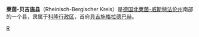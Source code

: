 {{noteTA|G1=德国地名|G2=Landkreis|G3=单位}}
{{德国县级行政单位
| 县徽图 =Image:DEU Rheinisch-Bergischer Kreis COA.svg
| 在德国内的位置图 = Image:Lage des Rheinisch-Bergischen Kreises in Deutschland.png
| 所属联邦州 = 北莱茵-威斯特法伦州
| 所属行政区 = 科隆行政区
| 首府 = 貝吉施格拉德巴赫
| 面积 = 438
| 人口 = 278,658
| 统计时间 = 2006年12月31日
| 人口密度 = 636
| 汽车牌号 = GL
| 下设城镇 = 6个市、2个镇
| 政府地址 = Am Rübezahlwald 7<br />51469 Bergisch Gladbach
| 政府网站 = www.rbk-online.de
| 在州内的位置图 = Image:North rhine w gl.png
|}}

'''莱茵-贝吉施县'''（Rheinisch-Bergischer Kreis）是[[德国|德国]][[北莱茵-威斯特法伦州|北莱茵-威斯特法伦州]]南部的一个县，隶属于[[科隆行政区|科隆行政区]]，首府[[貝吉施格拉德巴赫|貝吉施格拉德巴赫]]。

{{北莱茵-威斯特法伦州行政区划}}

{{Authority control}}
[[Category:北莱茵-威斯特法伦州|R]]